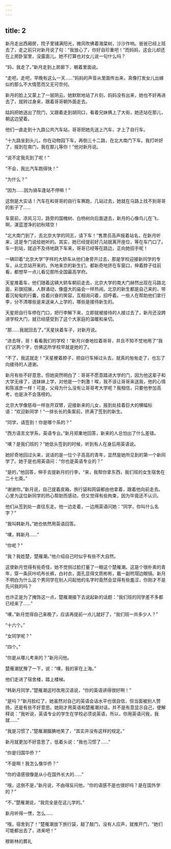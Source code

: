 ```yaml
---
---
---
```

title: 2
---



新月走出西厢房，院子里铺满阳光，微风吹拂着海棠树，沙沙作响。爸爸已经上班去了，走之前只对新月说了句：“我放心了，你好自珍重吧！”而妈妈，这会儿却还在上房卧室里，没露面儿。她不打算也对女儿说一句什么吗？

“妈，我走了。”新月走到上房廊下，朝着里面说。

“走吧，走吧，早晚有这么一天……”妈妈的声音从里面传出来，真像打发女儿出嫁似的那么不大情愿而又无可奈何。

新月的脸上又蒙上了一层阴云。她默默地站了片刻，妈妈没有出来，她也不好再进去了，就转过身来，跟着哥哥朝外面走去。

姑妈把她送出了院门，又跟着走到胡同口，看着兄妹俩上了大街，她还站在那儿，朝这边望着。

他们一直走到十九路公共汽车站，哥哥把她先送上汽车，才上了自行车。

“十九路坐到头儿，你在动物园下车，再倒三十二路，在北大南门下车。我打听好了，报到在南门，我在那儿等你！”他对新月说。

“说不定我先到了呢！”

“不会，我比汽车跑得快！”

“为什么？”

“因为……因为骑车逢站不停嘛！”

这倒是大实话！汽车在和哥哥的自行车赛跑，几站过去，她就在马路上找不到哥哥的影子了……

车窗前，凉风习习，路旁的国槐树、白杨树向后面退去，新月的心像鸟儿在飞，啊，湛蓝澄净的初秋晴空！

“北大南门到了，去北京大学的同志，请下车！”售票员高声报着站名，在新月听来，这是专门说给她听的。其实，她已经提前好几站就离开座位，等在车门口了。车一到站，就迫不及待地跳下车来，哥哥已经等在路边，正向她招手呢！

一辆印着“北京大学”字样的大轿车从他们身旁开过去，那是学校迎接新同学的专车，从北京站开来的。外地来京的新生们，都新奇地挤在车窗口，伸着脖子往前看，都想早一点儿看见那所全国最高学府。

天星推着车，他们随着这辆大轿车朝前走去，北京大学的南大门赫然出现在马路北面，彩旗招展，人群涌动，像盛大的庙会一样热闹。北京的新生都是自己来的，带着沉甸甸的行囊，挂着兴奋的笑容，互相询问着，招呼着。一些人在帮助他们拿行李，分不清哪些是来送亲人上学的，哪些是接待新生的。

天星把自行车停在门口，把行李解下来，立即就被接待的人接过去了，新月还没跨进学校大门，就已经感受到了这个大家庭的温暖和亲切。

“那……我就回去了。”天星扶着车子，对新月说。

“进去呀，哥！看看我们的学校！”新月兴奋地拉着哥哥，并且不知不觉地用了“我们”这两个字，仿佛这所学校早就是她的了。

“不了，我这就走！”天星梗着脖子，把自行车掉过头去，就真的匆匆走了，也忘了向接待的人道谢。

新月有些不好意思，但她突然明白了：哥哥不愿意踏进大学的门，因为他这辈子和大学无缘了，送妹妹上学，对他是一个刺激！唉，我不该让哥哥来送我，他的心情和陈淑彦一样！可是，父母为什么没有让哥哥考大学呢？我相信，只要他参加高考，也是决不会落榜的。

北京大学像慈母一样张开双臂，迎接新来的儿女，报到处挂着巨大的横幅标语：“欢迎新同学！”一排长长的条案前，挤满了签到的新生。

“同学，请签到！你是哪个系的？”

“西方语言文学系，英语专业。”新月郑重地回答，新来的人总怕出了什么差错。

“噢？是我们班的？”她低头签到的时候，听到有人在身后用英语说。

她好奇地回过头来，说话的是一位个子高高的青年，显然是她所见到的第一个新同学了。她于是也用英语问：“你也是英语专业的？”

“是的，”他回答，伸手去提新月的行李，“来，我帮你拿东西，我们班的女生宿舍在二十七斋。”

“谢谢你。”新月说，自己提着皮箱，旅行袋和网袋都由他拿着，跟着他向前走去。心里为这位新同学的热心帮助而感动，但又觉得有些拘束，因为毕竟还不认识。

他们从签到处一直往东走。他一边走着，一边用英语问她：“同学，你叫什么名字？”

“我叫韩新月。”她也依然用英语回答。

“噢，韩新月……”

“你呢？”

“我？我姓楚，楚雁潮。”他介绍自己时似乎有些不大自然。

这使新月觉得有些奇怪，她不觉侧过脸打量了一眼这个楚雁潮。这是个很朴素的青年，穿一条灰咔叽布长裤，白衬衣，面孔显得文质彬彬，戴一副玳瑁边眼镜。新月不明白为什么这个男同学在别人问起他的名字时竟然会显得有些羞涩，你刚才不是先问我的吗？

也许正是为了掩饰这一点，楚雁潮接下去说起新的话题：“我们班的同学差不多都已经来了……”

“噢，”新月觉得自己来晚了，应该再提前一点儿就好了，“我们班一共多少人？”

“十六个。”

“女同学呢？”

“四个。”

“你是从哪儿考来的？”新月问他。

楚雁潮犹豫了一下，说：“噢，我的家在上海。”

他们走进了宿舍楼，踏上楼梯。

“韩新月同学，”楚雁潮这时改用汉语说，“你的英语讲得很好啊！”

“是吗？”新月脸红了，她虽然对自己的英语会话水平也很自信，但当面被别人赞扬，还是有些不好意思。她刚才用英语和楚雁潮对话，并不是有意显示自己，便解释说：“我听说，英语专业的学生在学校必须说英语，所以，你用英语问我，我就……”

“我是习惯了，”楚雁潮腼腆地笑了，“其实并没有这样的规定。”

新月就更加不好意思了，低着头说：“我也习惯了……”

“你是归国华侨？”

“不是啊！我怎么像华侨？”

“你的语感很像是从小在国外长大的……”

“哦，这倒不是，”新月说，不由得反问他，“你的语感不是也很好吗？是在国外学的？”

“不，”楚雁潮说，“我完全是在这儿学的。”

新月听得一愣，怎么……

“哦，宿舍到了！”楚雁潮放下旅行袋，敲了敲门，没有人应声，就推开门，“她们可能都出去了，进来吧！”

穆斯林的葬礼